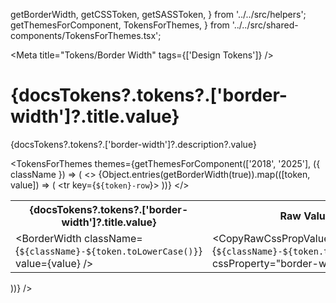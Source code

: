 
  getBorderWidth,
  getCSSToken,
  getSASSToken,
} from '../../src/helpers';
  getThemesForComponent,
  TokensForThemes,
} from '../../src/shared-components/TokensForThemes.tsx';

<Meta title="Tokens/Border Width" tags={['Design Tokens']} />

# {docsTokens?.tokens?.['border-width']?.title.value}

<p>
  {docsTokens?.tokens?.['border-width']?.description?.value}
</p>

<TokensForThemes
  themes={getThemesForComponent(['2018', '2025'], ({ className }) => (
    <table>
      <tbody>
        <>
          <tr>
            <th>{docsTokens?.tokens?.['border-width']?.title.value}</th>
            <th>Raw Value</th>
            <th>CSS Token</th>
            <th>SCSS Token</th>
            <th>JS Token</th>
          </tr>
          {Object.entries(getBorderWidth(true)).map(([token, value]) => (
            <tr key={`${token}-row`}>
              <td>
                <BorderWidth className={`${className}-${token.toLowerCase()}`} value={value}  />
              </td>
              <td>
                <CopyRawCssPropValue value={`${className}-${token.toLowerCase()}`} cssProperty="border-width"/>
              </td>
              <td>
                <CopyToClipBoard value={getCSSToken(token)}>
                  {getCSSToken(token)}
                </CopyToClipBoard>
              </td>
              <td>
                <CopyToClipBoard value={getSASSToken(token)}>
                  {getSASSToken(token)}
                </CopyToClipBoard>
              </td>
              <td>
                <CopyToClipBoard value={token}>
                  {token}
                </CopyToClipBoard>
              </td>
            </tr>
          ))}
        </>
      </tbody>
    </table>
  ))}
/>
